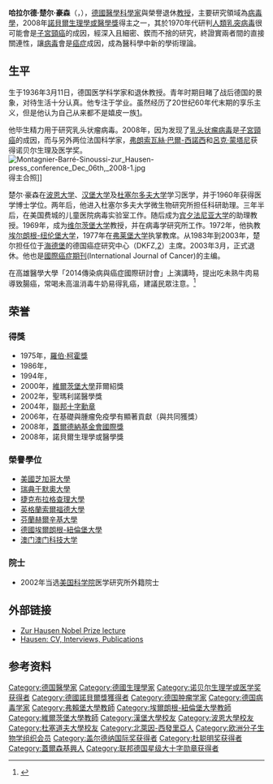 {{Infobox_Scientist 
|name             = 哈拉尔德·楚尔·豪森{{Nobel icon|2008年諾貝爾生理學或醫學獎}}<br />{{lang|de|Harald zur Hausen}}
|image            = Harald zur Hausen-press conference Dec 06th, 2008-9.jpg
|image_size       = 250px
|caption          = 
|birth_date       = {{birth date and age|1936|3|11}} 
|birth_place      = {{flag|納粹德國}}[[蓋爾森基興|蓋爾森基興]]
|death_date       =
|death place      =
|residence        =
|nationality      = {{DEU}}
|field            = [[病毒學|病毒學]]
|known_for        = 發現[[人類乳突病毒|人類乳突病毒]]是[[子宮頸癌|子宮頸癌]]的成因
|work_institution = [[德國癌症研究中心|德國癌症研究中心]]
|alma_mater       =
|doctoral_advisor =
|prizes           = [[File:Nobel_prize_medal.svg|20px]] [[諾貝爾生理學或醫學獎|諾貝爾生理學或醫學獎]]（2008年）<br/>[[杜聰明獎|杜聰明獎]] (2012年)
|religion         =
|footnotes        =
|URL              =
}}

'''哈拉尔德·楚尔·豪森'''（{{lang-de|'''Harald zur Hausen'''}}，{{bd|1936年|3月11日|||catIdx=Hausen, Harald zur}}），[[德國|德國]][[醫學科學家|醫學科學家]]與榮譽退休[[教授|教授]]，主要研究領域為[[病毒學|病毒學]]，2008年[[諾貝爾生理學或醫學獎|諾貝爾生理學或醫學獎]]得主之一，其於1970年代研判[[人類乳突病毒|人類乳突病毒]]很可能會是[[子宮頸癌|子宮頸癌]]的成因，經深入且細密、鍥而不捨的研究，終證實兩者間的直接關連性，讓[[病毒|病毒]]會是[[癌症|癌症]]成因，成為醫科學中新的學術理論。

== 生平 ==
生于1936年3月11日，德国医学科学家和退休教授。青年时期目睹了战后德国的景象，对待生活十分认真。他专注于学业。虽然经历了20世纪60年代末期的享乐主义，但是他认为自己从来都不是嬉皮一族[https://web.archive.org/web/20081209135007/http://www.cancerworld.org/CancerWorld/getStaticModFile.aspx?id=717]。

他毕生精力用于研究乳头状瘤病毒。2008年，因为发现了[[乳頭瘤病毒科|乳头状瘤病毒]]是[[子宮頸癌|子宮頸癌]]的成因，而与另外两位法国科学家，[[弗朗索瓦絲·巴爾-西諾西|弗朗索瓦絲·巴爾-西諾西]]和[[呂克·蒙塔尼|呂克·蒙塔尼]]获得诺贝尔生理及医学奖。[[File:Montagnier-Barré-Sinoussi-zur_Hausen-press_conference_Dec_06th,_2008-1.jpg|thumb]]得主合照]]

楚尔·豪森在[[波恩大学|波恩大学]]、[[汉堡大学|汉堡大学]]及[[杜塞尔多夫大学|杜塞尔多夫大学]]学习医学，并于1960年获得医学博士学位。两年后，他进入杜塞尔多夫大学微生物研究所担任科研助理。三年半后，在美国费城的儿童医院病毒实验室工作。随后成为[[宾夕法尼亚大学|宾夕法尼亚大学]]的助理教授。1969年，成为[[维尔茨堡大学|维尔茨堡大学]]教授，并在病毒学研究所工作。1972年，他执教[[埃尔朗根-纽伦堡大学|埃尔朗根-纽伦堡大学]]，1977年在[[弗莱堡大学|弗莱堡大学]]执掌教席。从1983年到2003年，楚尔担任位于[[海德堡|海德堡]]的德国癌症研究中心（DKFZ,[http://www.dkfz-heidelberg.de/en/index.html]{{Wayback|url=http://www.dkfz-heidelberg.de/en/index.html |date=20080920064332 }}）主席。2003年3月，正式退休。他也是[[國際癌症期刊|國際癌症期刊]](International Journal of Cancer)的主编。

在高雄醫學大學「2014傳染病與癌症國際研討會」上演講時，提出吃未熟牛肉易導致腸癌，常喝未高溫消毒牛奶易得乳癌，建議民眾注意。<ref>{{cite web |url=http://cicar.kmu.edu.tw/index.php/zh-TW/icidc-2014/news |title=高雄醫學大學2014傳染病與癌症研討會-相關新聞報導 |publisher=http://cicar.kmu.edu.tw/ |date= |accessdate=2014-10-18 |archive-date=2015-05-18 |archive-url=https://web.archive.org/web/20150518092607/http://cicar.kmu.edu.tw/index.php/zh-TW/icidc-2014/news |dead-url=no }}</ref>

== 荣誉 ==
=== 得獎 ===
* 1975年，[[羅伯·柯霍獎|羅伯·柯霍獎]]
* 1986年，{{tsl|en|Charles S. Mott Prize||Charles S. Mott Prize}}
* 1994年，{{tsl|de|Paul-Ehrlich-und-Ludwig-Darmstaedter-Preis||Paul-Ehrlich-und-Ludwig-Darmstaedter-Preis}}
* 2000年，[[維爾茨堡大學|維爾茨堡大學]]菲爾紹獎
* 2002年，聖瑪利諾醫學獎
* 2004年，[[聯邦十字勳章|聯邦十字勳章]]
* 2006年，{{tsl|en|William B. Coley Award||William B. Coley Award}}在基礎與腫瘤免疫學有顯著貢獻（與{{lang|en|Ian H. Frazer}}共同獲獎）
* 2008年，[[蓋爾德納基金會國際獎|蓋爾德納基金會國際獎]]
* 2008年，諾貝爾生理學或醫學獎

=== 榮譽學位 ===
* [[美國|美國]][[芝加哥大學|芝加哥大學]]
* [[瑞典|瑞典]][[于默奧大學|于默奧大學]]
* [[捷克|捷克]][[布拉格查理大學|布拉格查理大學]]
* [[英格蘭|英格蘭]][[索爾福德大學|索爾福德大學]]
* [[芬蘭|芬蘭]][[赫爾辛基大學|赫爾辛基大學]]
* [[德國|德國]][[埃爾朗根-紐倫堡大學|埃爾朗根-紐倫堡大學]]
* [[澳门|澳门]][[澳门科技大学|澳门科技大学]]

=== 院士 ===
* 2002年当选[[美国科学院|美国科学院]]医学研究所外籍院士

==外部链接==
*[http://nobelprize.org/nobel_prizes/medicine/laureates/2008/hausen-lecture.html Zur Hausen Nobel Prize lecture]{{Wayback|url=http://nobelprize.org/nobel_prizes/medicine/laureates/2008/hausen-lecture.html |date=20170630111037 }}
*[http://www.science-connections.com/profiles/hausen/hausen.html Hausen: CV, Interviews, Publications]{{Wayback|url=http://www.science-connections.com/profiles/hausen/hausen.html |date=20160303180510 }}

== 参考资料 ==
{{Reflist}}

{{Commons category|Harald zur Hausen}}
{{諾貝爾生理學或醫學獎獲得者 (2001年-2025年)}}
{{加拿大盖尔德纳国际奖获得者}}

{{Authority control}}
{{DEFAULTSORT:Hausen, Harald Zur}}
[[Category:德国醫學家|Category:德国醫學家]]
[[Category:德國生理學家|Category:德國生理學家]]
[[Category:诺贝尔生理学或医学奖获得者|Category:诺贝尔生理学或医学奖获得者]]
[[Category:德國諾貝爾獎獲得者|Category:德國諾貝爾獎獲得者]]
[[Category:德国肿瘤学家|Category:德国肿瘤学家]]
[[Category:德国病毒学家|Category:德国病毒学家]]
[[Category:弗賴堡大學教師|Category:弗賴堡大學教師]]
[[Category:埃爾朗根-紐倫堡大學教師|Category:埃爾朗根-紐倫堡大學教師]]
[[Category:維爾茨堡大學教師|Category:維爾茨堡大學教師]]
[[Category:漢堡大學校友|Category:漢堡大學校友]]
[[Category:波恩大學校友|Category:波恩大學校友]]
[[Category:杜塞道夫大學校友|Category:杜塞道夫大學校友]]
[[Category:北萊因-西發里亞人|Category:北萊因-西發里亞人]]
[[Category:欧洲分子生物学组织会员|Category:欧洲分子生物学组织会员]]
[[Category:盖尔德纳国际奖获得者|Category:盖尔德纳国际奖获得者]]
[[Category:杜聪明奖获得者|Category:杜聪明奖获得者]]
[[Category:蓋爾森基興人|Category:蓋爾森基興人]]
[[Category:联邦德国星级大十字勋章获得者|Category:联邦德国星级大十字勋章获得者]]